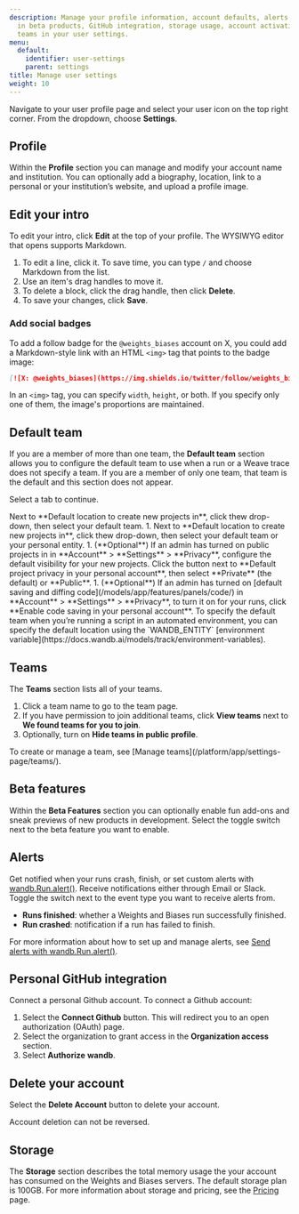```yaml
---
description: Manage your profile information, account defaults, alerts, participation
  in beta products, GitHub integration, storage usage, account activation, and create
  teams in your user settings.
menu:
  default:
    identifier: user-settings
    parent: settings
title: Manage user settings
weight: 10
---
```


Navigate to your user profile page and select your user icon on the top right corner. From the dropdown, choose **Settings**.

## Profile

Within the **Profile** section you can manage and modify your account name and institution. You can optionally add a biography, location, link to a personal or your institution’s website, and upload a profile image.

## Edit your intro

To edit your intro, click **Edit** at the top of your profile. The WYSIWYG editor that opens supports Markdown.
1. To edit a line, click it. To save time, you can type `/` and choose Markdown from the list.
1. Use an item's drag handles to move it.
1. To delete a block, click the drag handle, then click **Delete**.
1. To save your changes, click **Save**.

### Add social badges

To add a follow badge for the `@weights_biases` account on X, you could add a Markdown-style link with an HTML `<img>` tag that points to the badge image:

```markdown
[![X: @weights_biases](https://img.shields.io/twitter/follow/weights_biases?style=social)](https://x.com/intent/follow?screen_name=weights_biases)
```
In an `<img>` tag, you can specify `width`, `height`, or both. If you specify only one of them, the image's proportions are maintained.

## Default team
If you are a member of more than one team, the **Default team** section allows you to configure the default team to use when a run or a Weave trace does not specify a team. If you are a member of only one team, that team is the default and this section does not appear.

Select a tab to continue.

<Tabs>
<Tab title="Multi-tenant Cloud">
Next to **Default location to create new projects in**, click thew drop-down, then select your default team.
</Tab>
<Tab title="Dedicated Cloud / Self-Managed">
1. Next to **Default location to create new projects in**, click thew drop-down, then select your default team or your personal entity.
1. (**Optional**) If an admin has turned on public projects in in **Account** > **Settings** > **Privacy**, configure the default visibility for your new projects. Click the button next to **Default project privacy in your personal account**, then select **Private** (the default) or **Public**.
1. (**Optional**) If an admin has turned on [default saving and diffing code](/models/app/features/panels/code/) in **Account** > **Settings** > **Privacy**, to turn it on for your runs, click **Enable code saving in your personal account**.
</Tab>
</Tabs>

<Note>
To specify the default team when you’re running a script in an automated environment, you can specify the default location using the `WANDB_ENTITY` [environment variable](https://docs.wandb.ai/models/track/environment-variables).
</Note>

## Teams
The **Teams** section lists all of your teams.

1. Click a team name to go to the team page.
1. If you have permission to join additional teams, click **View teams** next to **We found teams for you to join**.
1. Optionally, turn on **Hide teams in public profile**.

<Note>
To create or manage a team, see [Manage teams](/platform/app/settings-page/teams/).
</Note>

## Beta features

Within the **Beta Features** section you can optionally enable fun add-ons and sneak previews of new products in development. Select the toggle switch next to the beta feature you want to enable.

## Alerts

Get notified when your runs crash, finish, or set custom alerts with [wandb.Run.alert()](/models/runs/alert/). Receive notifications either through Email or Slack. Toggle the switch next to the event type you want to receive alerts from.

* **Runs finished**: whether a Weights and Biases run successfully finished.
* **Run crashed**: notification if a run has failed to finish.

For more information about how to set up and manage alerts, see [Send alerts with wandb.Run.alert()](/models/runs/alert/).

## Personal GitHub integration

Connect a personal Github account. To connect a Github account:

1. Select the **Connect Github** button. This will redirect you to an open authorization (OAuth) page.
2. Select the organization to grant access in the **Organization access** section.
3. Select **Authorize** **wandb**.

## Delete your account

Select the **Delete Account** button to delete your account.

<Warning>
Account deletion can not be reversed.
</Warning>

## Storage

The **Storage** section describes the total memory usage the your account has consumed on the Weights and Biases servers. The default storage plan is 100GB. For more information about storage and pricing, see the [Pricing](https://wandb.ai/site/pricing) page.